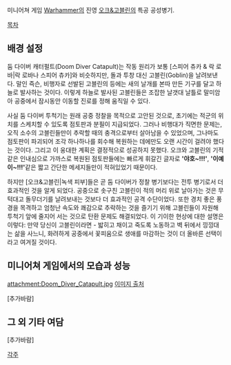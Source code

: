 {{{+1 '''Goblin Doom Diver Catapult''' }}}

미니어쳐 게임 [[Warhammer]]의 진영 [[오크&고블린]]의 특공 공성병기. 

[[목차]]

== 배경 설정 ==
둠 다이버 캐터펄트(Doom Diver Catapult)는 작동 원리가 보통 [스피어 츄카 & 락 로바|락 로바나 스피어 츄카]와 비슷하지만, 돌과 투창 대신 고블린(Goblin)을 날려보낸다. 
말인 즉슨, 비행자로 선발된 고블린의 등에는 새의 날개를 본따 만든 기구를 달고 하늘로 발사하는 것이다. 
이렇게 하늘로 발사된 고블린들은 조잡한 날갯대 날틀로 말미암아 공중에서 잠시동안 이동할 진로를 정해 움직일 수 있다. 

사실 둠 다이버 투척기는 원래 공중 정찰을 목적으로 고안된 것으로, 초기에는 적군의 위치를 스케치할 수 있도록 점토판과 분필이 지급되었다. 
그러나 비행대가 직면한 문제는, 오직 소수의 고블린들만이 추락할 때의 충격으로부터 살아남을 수 있었으며, 그나마도 점토판이 파괴되어 조각 하나하나를 회수해 복원하는 데에만도 오랜 시간이 걸려야 했다는 것이다. 그리고 이 웅대한 계획은 결정적으로 성공하지 못했다. 
오크와 고블린의 기적같은 인내심으로 가까스로 복원된 점토판들에는 빠르게 휘갈긴 글자로 ''' '야호~!!!' ''', ''' '이예이~!!!' '''같은 짧고 간단한 메세지들만이 적혀있었기 때문이다. 

하지만 [오크&고블린|녹색 피부]들은 곧 둠 다이버가 정찰 병기보다는 전투 병기로서 더 효과적인 것을 알게 되었다. 
공중으로 솟구친 고블린이 적의 머리 위로 날아가는 것은 무턱대고 돌무더기를 날려보내는 것보다 더 효과적인 공격 수단이었다. 
또한 경치 좋은 풍경을 목격하고 엄청난 속도와 쾌감으로 추락하는 것을 즐기기 위해 고블린들이 자원해 투척기 앞에 줄지어 서는 것으로 탄환 문제도 해결되었다. 
이 기이한 현상에 대한 설명은 이렇다: 만약 당신이 고블린이라면 - 밟히고 채이고 죽도록 노동하고 벽 뒤에서 낑낑대는 삶을 사느니, 화려하게 공중에서 꽃피움으로 생애를 마감하는 것이 더 올바른 선택이라고 여겨질 것이다. 

== 미니어쳐 게임에서의 모습과 성능 ==

attachment:Doom_Diver_Catapult.jpg
[http://www.games-workshop.com/en-WW/Doom-Diver-Catapult 이미지 출처]

[추가바람]

== 그 외 기타 여담 ==
[추가바람]

[[각주]]

